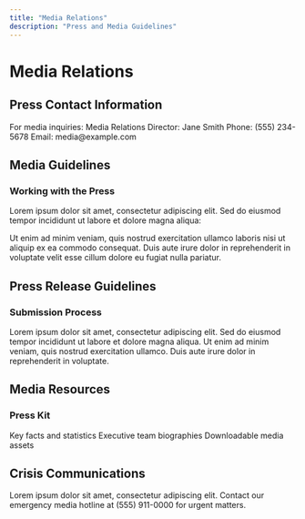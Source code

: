 ```yaml
---
title: "Media Relations"
description: "Press and Media Guidelines"
---
```


# Media Relations

## Press Contact Information

<Note>
  For media inquiries: Media Relations Director: Jane Smith Phone: (555)
  234-5678 Email: media@example.com
</Note>

## Media Guidelines

### Working with the Press

Lorem ipsum dolor sit amet, consectetur adipiscing elit. Sed do eiusmod tempor incididunt ut labore et dolore magna aliqua:

<AccordionGroup>
  <Accordion icon="microphone" title="Interview Requests">
    Ut enim ad minim veniam, quis nostrud exercitation ullamco laboris nisi ut
    aliquip ex ea commodo consequat.
  </Accordion>

  <Accordion icon="camera" title="Photography and Filming">
    Duis aute irure dolor in reprehenderit in voluptate velit esse cillum dolore
    eu fugiat nulla pariatur.
  </Accordion>
</AccordionGroup>

## Press Release Guidelines

### Submission Process

<Steps>
  <Step title="Draft Your Release">
    Lorem ipsum dolor sit amet, consectetur adipiscing elit.
  </Step>
  <Step title="Submit for Review">
    Sed do eiusmod tempor incididunt ut labore et dolore magna aliqua.
  </Step>
  <Step title="Approval Process">
    Ut enim ad minim veniam, quis nostrud exercitation ullamco.
  </Step>
  <Step title="Distribution">
    Duis aute irure dolor in reprehenderit in voluptate.
  </Step>
</Steps>

## Media Resources

### Press Kit

<CardGroup>
  <Card title="Fact Sheet" icon="file-lines">
    Key facts and statistics
  </Card>
  <Card title="Leadership Bios" icon="users">
    Executive team biographies
  </Card>
  <Card title="High-Res Images" icon="images">
    Downloadable media assets
  </Card>
</CardGroup>

## Crisis Communications

Lorem ipsum dolor sit amet, consectetur adipiscing elit. Contact our emergency media hotline at (555) 911-0000 for urgent matters.
